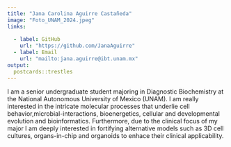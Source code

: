 ```yaml
---
title: "Jana Carolina Aguirre Castañeda"
image: "Foto_UNAM_2024.jpeg"
links:
  
  - label: GitHub
    url: "https://github.com/JanaAguirre"
  - label: Email
    url: "mailto:jana.aguirre@ibt.unam.mx"
output:
  postcards::trestles
---
```

 
I am a senior undergraduate student majoring in Diagnostic Biochemistry at the National Autonomous University of Mexico (UNAM). I am really interested in the intricate molecular processes that underlie cell behavior,microbial-interactions, bioenergetics, cellular and developmental evolution and bioinformatics.
Furthermore, due to the clinical focus of my major I am deeply interested in fortifying alternative models such as 3D cell cultures, organs-in-chip and organoids to enhace their clinical applicability. 
